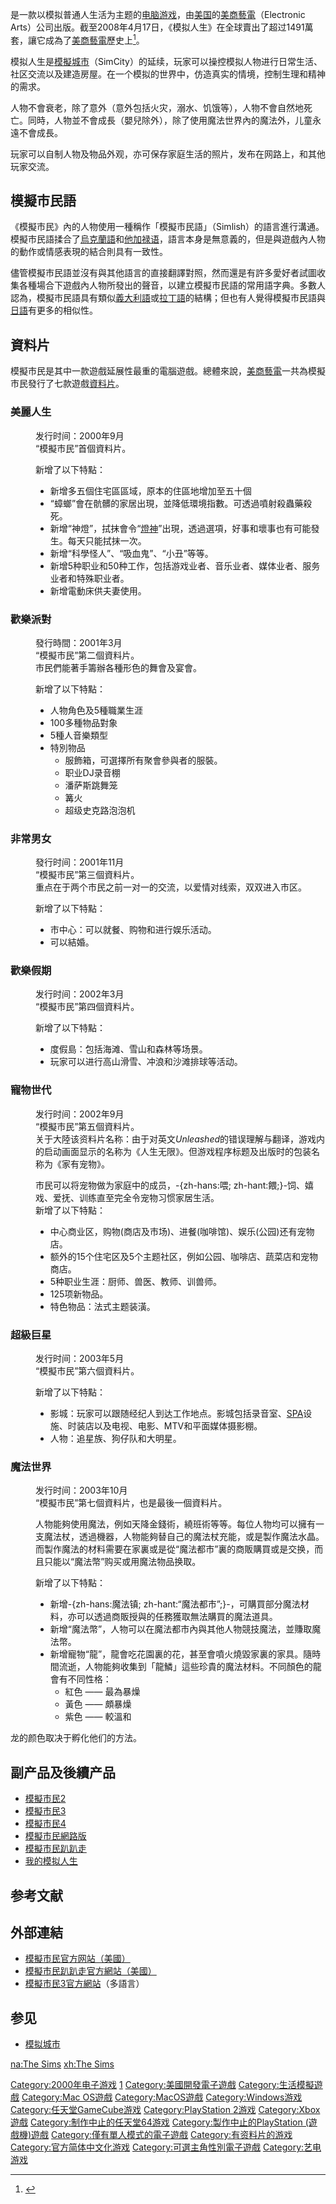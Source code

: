 {{about|模拟人生系列的首个游戏|整个系列|模拟人生系列|标题中含有“模拟”的游戏|模拟系列列表}}
{{noteTA
|1=zh-hans:模拟人生;zh-hant:模擬市民;
|G1=Games
|G2=Sim
}}
{{Infobox VG
|title = 模拟人生
| english  = The Sims
|image = File:Ea-the-sims-pc.jpg
| official    = {{vgr|CN|模拟人生|nocc=yes}}
|developer = [[Maxis|Maxis]]
|publisher = [[美国艺电|美国艺电]]
|designer = [[威爾·萊特|威爾·萊特]]
| series      = [[模拟人生系列|模拟人生系列]]
|engine = 自研引擎
|genre = [[生活模拟游戏|生活模拟]]
|platforms = {{spml|[[Microsoft_Windows|Microsoft Windows]]|[[Mac_OS|Mac OS]]|[[PlayStation_2|PlayStation 2]]|[[任天堂GameCube|任天堂GameCube]]|[[Xbox_(遊戲機)|Xbox]]}}
|modes = [[单人电子游戏|单人]]
|released = '''Microsoft Windows'''{{vgr|NA|2000年2月4日|EU|2000年2月11日<ref name="CTW776">{{cite magazine |title=Game Guide |magazine=Computer Trade Weekly |location=United Kingdom |date=2000-02-11 |issue=776 |page=45 |accessdate = 2018-05-04}}</ref>|CN|2000年4月7日<ref>{{Cite web |url = http://games.sina.com.cn/newgames/0004/04111333.shtml |title = 电子艺界对《模拟人生》（中文版）的声明 |author =  |date =  |publisher = 新浪 |language = zh-cn |accessdate = 2018-05-04 |archive-date = 2020-06-26 |archive-url = https://web.archive.org/web/20200626052203/http://games.sina.com.cn/newgames/0004/04111333.shtml |dead-url = no }}</ref>}}'''Mac OS'''{{vgr|NA|2000年7月25日}}'''PlayStation 2'''{{vgr|NA|2003年1月14日|EU|2003年1月31日}}'''GameCube & Xbox'''{{vgr|NA|2003年3月25日|EU|2003年4月4日}}
}}

{{vgname|模拟人生|en=The Sims|twhk=模擬市民|cn=模拟人生}}是一款以模拟普通人生活为主题的[[电脑游戏|电脑游戏]]，由[[美国|美国]]的[[美商藝電|美商藝電]]（Electronic Arts）公司出版。截至2008年4月17日，《模拟人生》在全球賣出了超过1491萬套，讓它成為了[[美商藝電|美商藝電]]歷史上{{link-en|最暢銷的遊戲|List of best-selling computer and video games}}<ref name="best-selling">{{cite web |url=http://www.gamespot.com/pc/strategy/simslivinlarge/news_2857556.html |title=The Sims overtakes Myst |accessdate=2008-03-17 |author=Walker, Trey |date=2002-03-22 |work=[[GameSpot|GameSpot]] |publisher=CNET Networks |archive-date=2007-10-08 |archive-url=https://web.archive.org/web/20071008173552/http://www.gamespot.com/pc/strategy/simslivinlarge/news_2857556.html |dead-url=no }}</ref>。

模拟人生是[[模擬城市|模擬城市]]（SimCity）的延续，玩家可以操控模拟人物进行日常生活、社区交流以及建造房屋。在一个模拟的世界中，仿造真实的情境，控制生理和精神的需求。

人物不會衰老，除了意外（意外包括火灾，溺水、饥饿等），人物不會自然地死亡。同時，人物並不會成長（嬰兒除外），除了使用魔法世界內的魔法外，儿童永遠不會成長。

玩家可以自制人物及物品外观，亦可保存家庭生活的照片，发布在网路上，和其他玩家交流。

== 模擬市民語 ==
{{Main|模擬市民語}}

《模擬市民》內的人物使用一種稱作「模擬市民語」（Simlish）的語言進行溝通。模擬市民語揉合了[[烏克蘭語|烏克蘭語]]和[[他加禄语|他加禄语]]，語言本身是無意義的，但是與遊戲內人物的動作或情感表現的結合則具有一致性。

儘管模擬市民語並沒有與其他語言的直接翻譯對照，然而還是有許多愛好者試圖收集各種場合下遊戲內人物所發出的聲音，以建立模擬市民語的常用語字典。多數人認為，模擬市民語具有類似[[義大利語|義大利語]]或[[拉丁語|拉丁語]]的結構；但也有人覺得模擬市民語與[[日語|日語]]有更多的相似性。

== 資料片 ==
模擬市民是其中一款遊戲延展性最重的電腦遊戲。總體來說，[[美商藝電|美商藝電]]一共為模擬市民發行了七款遊戲[[資料片|資料片]]。

=== 美麗人生 ===
{{Main|模擬市民：美麗人生}}

:发行时间：2000年9月
:“模擬市民”首個資料片。

:新增了以下特點：
:*新增多五個住宅區區域，原本的住區地增加至五十個
:*“蟑螂”會在骯髒的家居出現，並降低環境指數。可透過噴射殺蟲藥殺死。
:*新增“神燈”，拭抹會令“[[燈神|燈神]]”出現，透過選項，好事和壞事也有可能發生。每天只能拭抹一次。
:*新增“科學怪人”、“吸血鬼”、“小丑”等等。
:*新增5种职业和50种工作，包括游戏业者、音乐业者、媒体业者、服务业者和特殊职业者。
:*新增電動床供夫妻使用。

=== 歡樂派對 ===

:發行時間：2001年3月
:“模擬市民”第二個資料片。
:市民們能著手籌辦各種形色的舞會及宴會。

:新增了以下特點：
:*人物角色及5種職業生涯
:*100多種物品對象
:*5種人音樂類型
:*特別物品
:**服飾箱，可選擇所有聚會參與者的服裝。
:**职业DJ录音棚
:**潘萨斯跳舞笼
:**篝火
:**超级史克路泡泡机

=== 非常男女 ===

:發行时间：2001年11月
:“模擬市民”第三個資料片。
:重点在于两个市民之前一对一的交流，以爱情对线索，双双进入市区。

:新增了以下特點：
:*市中心：可以就餐、购物和进行娱乐活动。
:*可以結婚。

=== 歡樂假期 ===
{{Main|模擬市民：歡樂假期}}

:发行时间：2002年3月
:“模擬市民”第四個資料片。

:新增了以下特點：
:*度假島：包括海滩、雪山和森林等场景。
:*玩家可以进行高山滑雪、冲浪和沙滩排球等活动。

=== 寵物世代 ===

:发行时间：2002年9月
:“模擬市民”第五個資料片。
:关于大陸该资料片名称：由于对英文''Unleashed''的错误理解与翻译，游戏内的启动画面显示的名称为《人生无限》。但游戏程序标题及出版时的包装名称为《家有宠物》。

:市民可以将宠物做为家庭中的成员，-{zh-hans:喂; zh-hant:餵;}-饲、嬉戏、爱抚、训练直至完全令宠物习惯家居生活。
:新增了以下特點：
:*中心商业区，购物(商店及市场)、进餐(咖啡馆)、娱乐(公园)还有宠物店。
:*额外的15个住宅区及5个主题社区，例如公园、咖啡店、蔬菜店和宠物商店。
:*5种职业生涯：厨师、兽医、教师、训兽师。
:*125项新物品。
:*特色物品：法式主题装潢。

=== 超級巨星 ===

:发行时间：2003年5月
:“模擬市民”第六個資料片。

:新增了以下特點：
:*影城：玩家可以跟随经纪人到达工作地点。影城包括录音室、[[SPA|SPA]]设施、时装店以及电视、电影、MTV和平面媒体摄影棚。
:*人物：追星族、狗仔队和大明星。

=== 魔法世界 ===

:发行时间：2003年10月
:“模擬市民”第七個資料片，也是最後一個資料片。

:人物能夠使用魔法，例如天降金錢術，繞班術等等。每位人物均可以擁有一支魔法杖，透過機器，人物能夠替自己的魔法杖充能，或是製作魔法水晶。而製作魔法的材料需要在家裏或是從“魔法都市”裏的商販購買或是交换，而且只能以“魔法幣”购买或用魔法物品换取。

:新增了以下特點：
:*新增-{zh-hans:魔法镇; zh-hant:“魔法都市”;}-，可購買部分魔法材料，亦可以透過商販授與的任務獲取無法購買的魔法道具。
:*新增“魔法幣”，人物可以在魔法都市內與其他人物競技魔法，並賺取魔法幣。
:*新增寵物“龍”，龍會吃花園裏的花，甚至會噴火燒毀家裏的家具。隨時間流逝，人物能夠收集到「龍鱗」這些珍貴的魔法材料。不同顏色的龍會有不同性格：
:**紅色 —— 最為暴燥
:**黃色 —— 頗暴燥
:**紫色 —— 較溫和
龙的颜色取决于孵化他们的方法。

== 副产品及後續产品 ==
{{Main|模拟人生系列}}
*[[模擬市民2|模擬市民2]]
*[[模擬市民3|模擬市民3]]
*[[模擬市民4|模擬市民4]]
*[[模擬市民網路版|模擬市民網路版]]
*[[模擬市民趴趴走|模擬市民趴趴走]]
*[[我的模拟人生|我的模拟人生]]

== 参考文献 ==
{{Reflist}}

== 外部連結 ==
*[https://web.archive.org/web/20020603134833/http://thesims.ea.com/ 模擬市民官方网站（美國）]{{en}}
*[https://web.archive.org/web/20080316055556/http://sims.yahoo.com/ 模擬市民趴趴走官方網站（美國）]{{en}}
*[https://web.archive.org/web/20090516182147/http://thesims3.ea.com/ 模擬市民3官方網站]（多語言）

== 参见 ==
*[[模拟城市|模拟城市]]

{{The Sims series}}
{{Sim series}}

{{DEFAULTSORT:Sims}}
[[Category:2000年电子游戏|Category:2000年电子游戏]]
[[Category:模拟人生系列|1]]
[[Category:美國開發電子遊戲|Category:美國開發電子遊戲]]
[[Category:生活模擬遊戲|Category:生活模擬遊戲]]
[[Category:Mac_OS遊戲|Category:Mac OS遊戲]]
[[Category:MacOS遊戲|Category:MacOS遊戲]]
[[Category:Windows游戏|Category:Windows游戏]]
[[Category:任天堂GameCube游戏|Category:任天堂GameCube游戏]]
[[Category:PlayStation_2游戏|Category:PlayStation 2游戏]]
[[Category:Xbox遊戲|Category:Xbox遊戲]]
[[Category:制作中止的任天堂64游戏|Category:制作中止的任天堂64游戏]]
[[Category:製作中止的PlayStation_(遊戲機)遊戲|Category:製作中止的PlayStation (遊戲機)遊戲]]
[[Category:僅有單人模式的電子遊戲|Category:僅有單人模式的電子遊戲]]
[[Category:有资料片的游戏|Category:有资料片的游戏]]
[[Category:官方简体中文化游戏|Category:官方简体中文化游戏]]
[[Category:可選主角性別電子遊戲|Category:可選主角性別電子遊戲]]
[[Category:艺电游戏|Category:艺电游戏]]

[[na:The_Sims|na:The Sims]]
[[xh:The_Sims|xh:The Sims]]